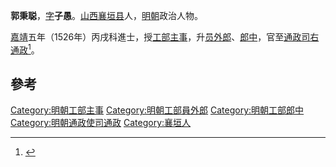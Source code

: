 '''郭秉聪'''，[[表字|字]]'''子愚'''。[[山西|山西]][[襄垣县|襄垣县]]人，[[明朝|明朝]]政治人物。

[[嘉靖|嘉靖]]五年（1526年）丙戌科進士，授[[工部|工部]][[主事|主事]]，升[[员外郎|员外郎]]、[[郎中|郎中]]，官至[[通政司|通政司]][[右通政|右通政]]<ref>{{cite news|author=长治市地方志办公室|title=襄垣县进士名录|url=http://www.dfz.changzhi.gov.cn/960rn.jsp?urltype=news.NewsContentUrl&wbnewsid=231800&wbtreeid=21514|accessdate=2013-08-14|newspaper=长治市地方志办公室|deadurl=yes|archiveurl=https://web.archive.org/web/20130819012130/http://www.dfz.changzhi.gov.cn/960rn.jsp?urltype=news.NewsContentUrl&wbnewsid=231800&wbtreeid=21514|archivedate=2013-08-19}}</ref>。

==參考==
{{reflist}}
{{明朝人物小作品}}
{{嘉靖五年丙戌科殿試金榜}}
{{DEFAULTSORT:Guo郭}}
[[Category:明朝工部主事|Category:明朝工部主事]]
[[Category:明朝工部員外郎|Category:明朝工部員外郎]]
[[Category:明朝工部郎中|Category:明朝工部郎中]]
[[Category:明朝通政使司通政|Category:明朝通政使司通政]]
[[Category:襄垣人|Category:襄垣人]]